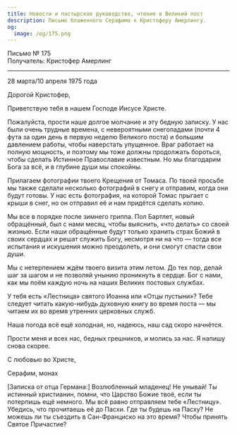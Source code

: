 ```yaml
---
title: Новости и пастырское руководство, чтение в Великий пост
description: Письмо блаженного Серафима к Кристоферу Амерлингу.
og:
  image: /og/175.png
---
```


<div style={{textAlign:'right', fontFamily:'monospace'}}>Письмо № 175</div>
<div style={{textAlign:'left', fontFamily:'monospace'}}>Получатель: Кристофер Амерлинг</div>

---

28 марта/10 апреля 1975 года

Дорогой Кристофер,

Приветствую тебя в нашем Господе Иисусе Христе.

Пожалуйста, прости наше долгое молчание и эту бедную записку. У нас были очень трудные времена, с невероятными снегопадами (почти 4 фута за один день в первую неделю Великого поста) и большим давлением работы, чтобы наверстать упущенное. Враг работает на полную мощность, и поэтому мы тоже должны продолжать бороться, чтобы сделать Истинное Православие известным. Но мы благодарим Бога за всё, и в глубине души мы спокойны.

Прилагаем фотографии твоего Крещения от Томаса. По твоей просьбе мы также сделали несколько фотографий в снегу и отправим, когда они будут готовы. У нас есть фотография, на которой Томас прыгает с крыши в снег, но он отправил её и нам придётся сделать копию.

Мы все в порядке после зимнего гриппа. Пол Бартлет, новый обращённый, был с нами месяц, чтобы выяснить, «что делать» со своей жизнью. Если наши обращённые будут только хранить страх Божий в своих сердцах и решат служить Богу, несмотря ни на что — тогда все испытания и искушения можно преодолеть, и они смогут спасти свои души.

Мы с нетерпением ждём твоего визита этим летом. До тех пор, делай шаг за шагом и не позволяй унынию проникнуть в сердце. Бог с нами, как мы поём каждую ночь на наших Великих постовых службах.

У тебя есть «Лестница» святого Иоанна или «Отцы пустыни»? Тебе следует читать какую-нибудь духовную книгу во время поста — мы читаем их во время утренних церковных служб.

Наша погода всё ещё холодная, но, надеюсь, наш сад скоро начнётся.

Прости меня и всех нас, бедных грешников, и молись за нас. Я напишу снова скорее.

С любовью во Христе,

Серафим, монах

[Записка от отца Германа:] Возлюбленный младенец! Не унывай! Ты истинный христианин, помни, что Царство Божие твоё, если ты потерпишь ещё немного. Мы всё равно отправляем тебе «Лестницу». Убедись, что прочитаешь её до Пасхи. Где ты будешь на Пасху? Не можешь ли ты съездить в Сан-Франциско на это время? Чтобы принять Святое Причастие?
